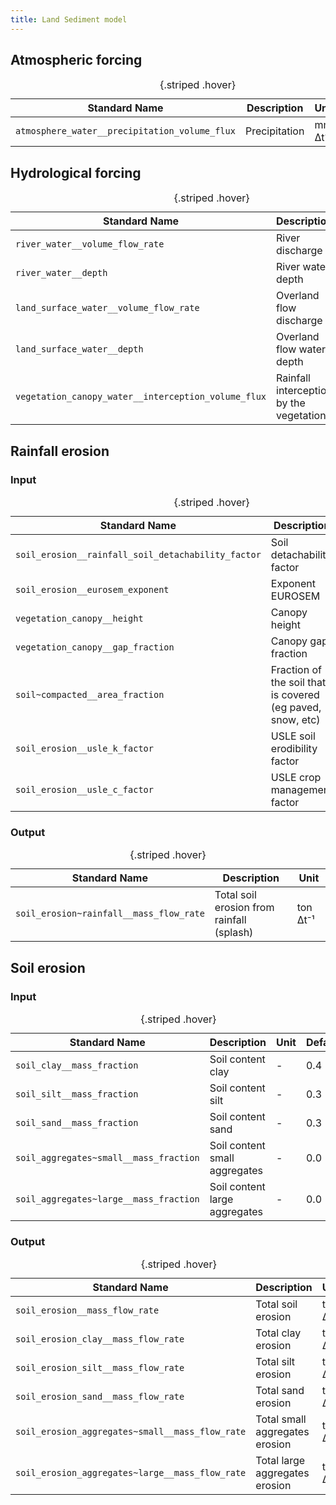 ```yaml
---
title: Land Sediment model
---
```


<style>
table {
  table-layout: fixed;
  width: 100%;
}
td, th {
  word-wrap: break-word;
}
</style>

## Atmospheric forcing
| Standard Name | Description | Unit | Default |
| ------ | ---- | -- | -- |
| `atmosphere_water__precipitation_volume_flux` | Precipitation | mm Δt⁻¹ | - |
: {.striped .hover}

## Hydrological forcing
| Standard Name | Description | Unit | Default |
| ------ | ---- | -- | -- |
| `river_water__volume_flow_rate` | River discharge | m³ s⁻¹ | - |
| `river_water__depth` | River water depth | m | - |
| `land_surface_water__volume_flow_rate` | Overland flow discharge | m³ s⁻¹ | - |
| `land_surface_water__depth` | Overland flow water depth | m | - |
| `vegetation_canopy_water__interception_volume_flux` | Rainfall interception by the vegetation | mm Δt⁻¹ | - |
: {.striped .hover}

## Rainfall erosion
### Input
| Standard Name | Description | Unit | Default |
| ------ | ---- | -- | -- |
| `soil_erosion__rainfall_soil_detachability_factor` |  Soil detachability factor | g J⁻¹ | 0.6 |
| `soil_erosion__eurosem_exponent` | Exponent EUROSEM | - | 2.0 |
| `vegetation_canopy__height` | Canopy height | m | 0.5 |
| `vegetation_canopy__gap_fraction` | Canopy gap fraction | - | 0.1 |
| `soil~compacted__area_fraction` | Fraction of the soil that is covered (eg paved, snow, etc) | - | 0.01 |
| `soil_erosion__usle_k_factor` | USLE soil erodibility factor | - | 0.1 |
| `soil_erosion__usle_c_factor` | USLE crop management factor | - | 0.01 |
: {.striped .hover}

### Output
| Standard Name | Description | Unit |
| --- | --- | - |
| `soil_erosion~rainfall__mass_flow_rate` | Total soil erosion from rainfall (splash) | ton Δt⁻¹ |
: {.striped .hover}

## Soil erosion
### Input
| Standard Name | Description | Unit | Default |
| ------ | ---- | -- | -- |
| `soil_clay__mass_fraction` | Soil content clay | - | 0.4 |
| `soil_silt__mass_fraction` | Soil content silt | - | 0.3 |
| `soil_sand__mass_fraction` | Soil content sand | - | 0.3 |
| `soil_aggregates~small__mass_fraction` | Soil content small aggregates | - | 0.0 |
| `soil_aggregates~large__mass_fraction` | Soil content large aggregates | - | 0.0 |
: {.striped .hover}

### Output
| Standard Name | Description | Unit |
| --- | --- | - |
| `soil_erosion__mass_flow_rate` | Total soil erosion | ton Δt⁻¹ |
| `soil_erosion_clay__mass_flow_rate` | Total clay erosion | ton Δt⁻¹ |
| `soil_erosion_silt__mass_flow_rate` | Total silt erosion | ton Δt⁻¹ |
| `soil_erosion_sand__mass_flow_rate` | Total sand erosion | ton Δt⁻¹ |
| `soil_erosion_aggregates~small__mass_flow_rate` | Total small aggregates erosion | ton Δt⁻¹ |
| `soil_erosion_aggregates~large__mass_flow_rate` | Total large aggregates erosion | ton Δt⁻¹ |
: {.striped .hover}
